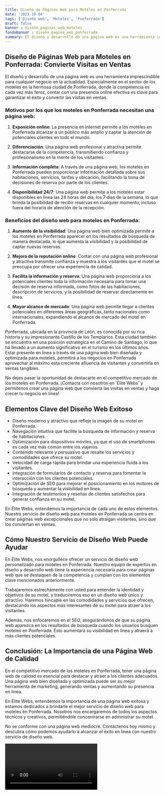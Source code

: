 ```yaml
---
title: Diseño de Páginas Web para Moteles en Ponferrada
date: '2023-10-04'
tags: ['Diseño web', 'Moteles', 'Ponferrada']
draft: false
banner : diseño_paginas_web_moteles
fondoBanner : diseño_pagina_web_ponferrada
summary: El diseño y desarrollo de una página web es una herramienta imprescindible para cualquier negocio en la actualidad. Especialmente en el sector de los moteles en la hermosa ciudad de Ponferrada, donde la competencia es cada vez más feroz, contar con una presencia online efectiva es clave para garantizar el éxito y convertir las visitas en ventas.
---
```


## Diseño de Páginas Web para Moteles en Ponferrada: Convierte Visitas en Ventas

El diseño y desarrollo de una página web es una herramienta imprescindible para cualquier negocio en la actualidad. Especialmente en el sector de los moteles en la hermosa ciudad de Ponferrada, donde la competencia es cada vez más feroz, contar con una presencia online efectiva es clave para garantizar el éxito y convertir las visitas en ventas.

### Motivos por los que los moteles en Ponferrada necesitan una página web:

1. **Exposición online**: La presencia en internet permite a los moteles en Ponferrada alcanzar a un público más amplio y captar la atención de potenciales clientes en todo el mundo.

2. **Diferenciación**: Una página web profesional y atractiva permite destacarse de la competencia, transmitiendo confianza y profesionalismo en la mente de los visitantes.

3. **Información completa**: A través de una página web, los moteles en Ponferrada pueden proporcionar información detallada sobre sus habitaciones, servicios, tarifas y ubicación, facilitando la toma de decisiones de reserva por parte de los clientes.

4. **Disponibilidad 24/7**: Una página web permite a los moteles estar disponibles en línea las 24 horas del día, los 7 días de la semana, lo que brinda la posibilidad de recibir reservas en cualquier momento, incluso fuera del horario de atención de la recepción.

### Beneficios del diseño web para moteles en Ponferrada:

1. **Aumento de la visibilidad**: Una página web bien optimizada permite a los moteles en Ponferrada aparecer en los resultados de búsqueda de manera destacada, lo que aumenta la visibilidad y la posibilidad de captar nuevas reservas.

2. **Mejora de la reputación online**: Contar con una página web profesional y atractiva transmite confianza y muestra a los visitantes que el motel se preocupa por ofrecer una experiencia de calidad.

3. **Facilita la información y reserva**: Una página web proporciona a los potenciales clientes toda la información necesaria para tomar una decisión de reserva informada, como fotos de las habitaciones, descripción de servicios, y la posibilidad de reservar directamente en línea.

4. **Mayor alcance de mercado**: Una página web permite llegar a clientes potenciales en diferentes áreas geográficas, tanto nacionales como internacionales, expandiendo el alcance de mercado del motel en Ponferrada.

Ponferrada, ubicada en la provincia de León, es conocida por su rica historia y su impresionante Castillo de los Templarios. Esta ciudad también se encuentra en una posición estratégica en el Camino de Santiago, lo que ha llevado a un aumento significativo en el turismo en los últimos años. Estar presente en línea a través de una página web bien diseñada y optimizada para moteles, permitirá a los negocios en Ponferrada aprovechar al máximo esta creciente afluencia de visitantes y convertirla en ventas tangibles.

No dejes pasar la oportunidad de destacarte en el competitivo mercado de los moteles en Ponferrada. ¡Contacta con nosotros en 'Élite Webs' y permítenos crear una página web que convierta las visitas en ventas y haga crecer tu negocio en línea!

<GifSeo />

<Cta />

## Elementos Clave del Diseño Web Exitoso

- Diseño moderno y atractivo que refleje la imagen de su motel en Ponferrada.
- Navegación intuitiva que facilite la búsqueda de información y reserva de habitaciones.
- Optimización para dispositivos móviles, ya que el uso de smartphones es cada vez más común entre los viajeros.
- Contenido relevante y persuasivo que resalte los servicios y comodidades que ofrece su motel.
- Velocidad de carga rápida para brindar una experiencia fluida a los visitantes.
- Integración de formularios de contacto y reserva para fomentar la interacción con los clientes potenciales.
- Optimización de SEO para mejorar el posicionamiento en los motores de búsqueda y aumentar la visibilidad en línea.
- Integración de testimonios y reseñas de clientes satisfechos para generar confianza en su motel.

En Élite Webs, entendemos la importancia de cada uno de estos elementos. Nuestro servicio de diseño web para moteles en Ponferrada se centra en crear páginas web excepcionales que no solo atraigan visitantes, sino que los conviertan en ventas.

## Cómo Nuestro Servicio de Diseño Web Puede Ayudar

En Élite Webs, nos enorgullece ofrecer un servicio de diseño web personalizado para moteles en Ponferrada. Nuestro equipo de expertos en diseño y desarrollo web tiene la experiencia necesaria para crear páginas web que se destaquen de la competencia y cumplan con los elementos clave mencionados anteriormente.

Trabajaremos estrechamente con usted para entender la identidad y objetivos de su motel, y traduciremos eso en un diseño web único y atractivo. Haremos hincapié en las comodidades y servicios que ofrecen, destacando los aspectos más interesantes de su motel para atraer a los visitantes.

Además, nos enfocaremos en el SEO, asegurándonos de que su página web aparezca en los resultados de búsqueda cuando los usuarios busquen moteles en Ponferrada. Esto aumentará su visibilidad en línea y atraerá a más clientes potenciales.

## Conclusión: La Importancia de una Página Web de Calidad

En el competitivo mercado de los moteles en Ponferrada, tener una página web de calidad es esencial para destacar y atraer a los clientes adecuados. Una página web bien diseñada y optimizada puede ser su mejor herramienta de marketing, generando ventas y aumentando su presencia en línea.

En Élite Webs, entendemos la importancia de una página web exitosa y estamos dedicados a brindarle el mejor servicio de diseño web para moteles en Ponferrada. Nosotros nos encargaremos de todos los aspectos técnicos y creativos, permitiéndole concentrarse en administrar su motel.

No se conforme con una página web mediocre. Contáctenos hoy mismo y descubra cómo podemos ayudarlo a alcanzar el éxito en línea con nuestro servicio de diseño web.

<Video />

<CtaBot job='Moteles' city='Ponferrada'/>

<Gmaps query='Ponferrada+españa+maps' />